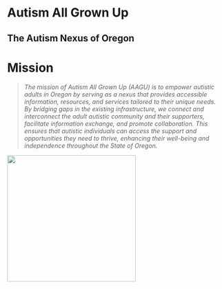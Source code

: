 # Autism All Grown Up {#main-title}

## The Autism Nexus of Oregon {#subtitle}

# Mission {#mission}

> *The mission of Autism All Grown Up (AAGU) is to empower autistic adults in Oregon by serving as a nexus that provides accessible information, resources, and services tailored to their unique needs. By bridging gaps in the existing infrastructure, we connect and interconnect the adult autistic community and their supporters, facilitate information exchange, and promote collaboration. This ensures that autistic individuals can access the support and opportunities they need to thrive, enhancing their well-being and independence throughout the State of Oregon.*

![](./media/image4.png){width="3.0989588801399823in" height="3.0592279090113736in"}
